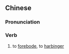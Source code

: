 {{also|预示}}
==Chinese==
{{zh-forms|s=预示}}

===Pronunciation===
{{zh-pron
|m=yùshì
|c=jyu6 si6
|mn=qz:īr-sī/xm:ū-sī/zz:ī-sī
|cat=v
}}

===Verb===
{{zh-verb}}

# to [[forebode]], to [[harbinger]]